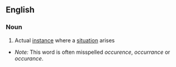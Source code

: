 ==English==
===Noun===
#Actual [[instance]] where a [[situation]] arises

*''Note:'' This word is often misspelled ''occurence'', ''occurrance'' or ''occurance''.